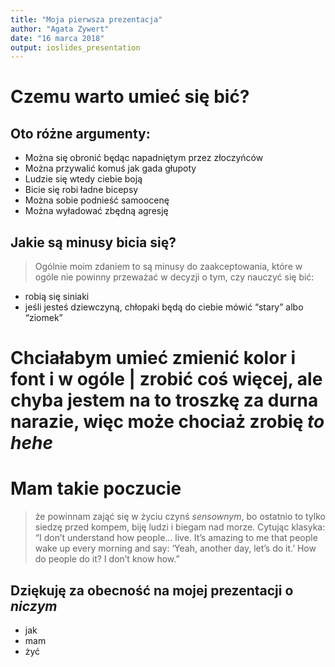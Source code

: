 ---
title: "Moja pierwsza prezentacja"
author: "Agata Zywert"
date: "16 marca 2018"
output: ioslides_presentation
---
# Czemu warto umieć się bić?

## Oto różne argumenty:

- Można się obronić będąc napadniętym przez złoczyńców
- Można przywalić komuś jak gada głupoty
- Ludzie się wtedy ciebie boją
- Bicie się robi ładne bicepsy
- Można sobie podnieść samoocenę
- Można wyładować zbędną agresję

## Jakie są minusy bicia się?
> Ogólnie moim zdaniem to są minusy do zaakceptowania, które w ogóle nie powinny przeważać w decyzji o tym, czy nauczyć się bić:

- robią się siniaki
- jeśli jesteś dziewczyną, chłopaki będą do ciebie mówić "stary" albo "ziomek"

# Chciałabym umieć zmienić kolor i font i w ogóle | zrobić coś więcej, ale chyba jestem na to troszkę za durna narazie, więc może chociaż **zrobię** _to_ **_hehe_**

# Mam takie poczucie 
> że powinnam zająć się w życiu czynś _sensownym_, bo ostatnio to tylko siedzę przed kompem, biję ludzi i biegam nad morze. Cytując klasyka:
> "I don’t understand how people… live. It’s amazing to me that people wake up every morning and say: ‘Yeah, another day, let’s do it.’ How do people do it? I don’t know how."

## Dziękuję za obecność na mojej prezentacji o _niczym_

- jak
- mam
- żyć
